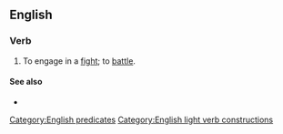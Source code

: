 ==English==

===Verb===
{{head|en|verb}}

# {{lb|en|intransitive}} To engage in a [[fight]]; to [[battle#Verb|battle]].

====See also====
* {{l|en|battle it out}}

[[Category:English predicates]]
[[Category:English light verb constructions]]